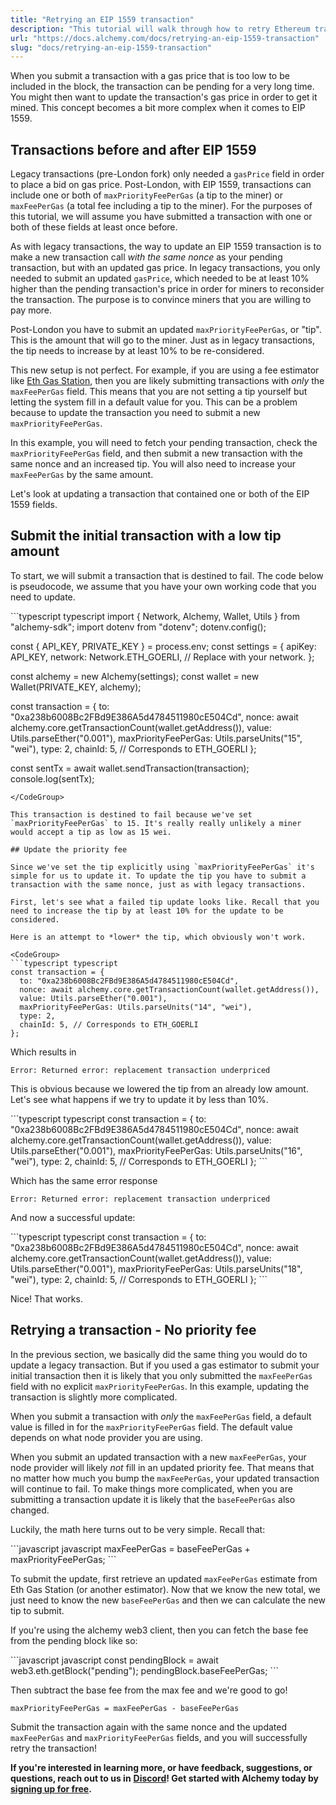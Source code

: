 ```yaml
---
title: "Retrying an EIP 1559 transaction"
description: "This tutorial will walk through how to retry Ethereum transactions using EIP-1559 methods."
url: "https://docs.alchemy.com/docs/retrying-an-eip-1559-transaction"
slug: "docs/retrying-an-eip-1559-transaction"
---
```


When you submit a transaction with a gas price that is too low to be included in the block, the transaction can be pending for a very long time. You might then want to update the transaction's gas price in order to get it mined. This concept becomes a bit more complex when it comes to EIP 1559.

## Transactions before and after EIP 1559

Legacy transactions (pre-London fork) only needed a `gasPrice` field in order to place a bid on gas price. Post-London, with EIP 1559, transactions can include one or both of `maxPriorityFeePerGas` (a tip to the miner) or `maxFeePerGas` (a total fee including a tip to the miner). For the purposes of this tutorial, we will assume you have submitted a transaction with one or both of these fields at least once before.

As with legacy transactions, the way to update an EIP 1559 transaction is to make a new transaction call *with the same nonce* as your pending transaction, but with an updated gas price. In legacy transactions, you only needed to submit an updated `gasPrice`, which needed to be at least 10% higher than the pending transaction's price in order for miners to reconsider the transaction. The purpose is to convince miners that you are willing to pay more.

Post-London you have to submit an updated `maxPriorityFeePerGas`, or "tip". This is the amount that will go to the miner. Just as in legacy transactions, the tip needs to increase by at least 10% to be re-considered.

This new setup is not perfect. For example, if you are using a fee estimator like [Eth Gas Station](https://ethgasstation.info), then you are likely submitting transactions with *only* the `maxFeePerGas` field. This means that you are not setting a tip yourself but letting the system fill in a default value for you. This can be a problem because to update the transaction you need to submit a new `maxPriorityFeePerGas`.

In this example, you will need to fetch your pending transaction, check the `maxPriorityFeePerGas` field, and then submit a new transaction with the same nonce and an increased tip. You will also need to increase your `maxFeePerGas` by the same amount.

Let's look at updating a transaction that contained one or both of the EIP 1559 fields.

## Submit the initial transaction with a low tip amount

To start, we will submit a transaction that is destined to fail. The code below is pseudocode, we assume that you have your own working code that you need to update.

<CodeGroup>
  ```typescript typescript
  import { Network, Alchemy, Wallet, Utils } from "alchemy-sdk";
  import dotenv from "dotenv";
  dotenv.config();

  const { API_KEY, PRIVATE_KEY } = process.env;
  const settings = {
    apiKey: API_KEY,
    network: Network.ETH_GOERLI, // Replace with your network.
  };

  const alchemy = new Alchemy(settings);
  const wallet = new Wallet(PRIVATE_KEY, alchemy);

  const transaction = {
    to: "0xa238b6008Bc2FBd9E386A5d4784511980cE504Cd",
    nonce: await alchemy.core.getTransactionCount(wallet.getAddress()),
    value: Utils.parseEther("0.001"),
    maxPriorityFeePerGas: Utils.parseUnits("15", "wei"),
    type: 2,
    chainId: 5, // Corresponds to ETH_GOERLI
  };

  const sentTx = await wallet.sendTransaction(transaction);
  console.log(sentTx);
  ```
</CodeGroup>

This transaction is destined to fail because we've set `maxPriorityFeePerGas` to 15. It's really really unlikely a miner would accept a tip as low as 15 wei.

## Update the priority fee

Since we've set the tip explicitly using `maxPriorityFeePerGas` it's simple for us to update it. To update the tip you have to submit a transaction with the same nonce, just as with legacy transactions.

First, let's see what a failed tip update looks like. Recall that you need to increase the tip by at least 10% for the update to be considered.

Here is an attempt to *lower* the tip, which obviously won't work.

<CodeGroup>
  ```typescript typescript
  const transaction = {
    to: "0xa238b6008Bc2FBd9E386A5d4784511980cE504Cd",
    nonce: await alchemy.core.getTransactionCount(wallet.getAddress()),
    value: Utils.parseEther("0.001"),
    maxPriorityFeePerGas: Utils.parseUnits("14", "wei"),
    type: 2,
    chainId: 5, // Corresponds to ETH_GOERLI
  };
  ```
</CodeGroup>

Which results in

```
Error: Returned error: replacement transaction underpriced
```

This is obvious because we lowered the tip from an already low amount. Let's see what happens if we try to update it by less than 10%.

<CodeGroup>
  ```typescript typescript
  const transaction = {
    to: "0xa238b6008Bc2FBd9E386A5d4784511980cE504Cd",
    nonce: await alchemy.core.getTransactionCount(wallet.getAddress()),
    value: Utils.parseEther("0.001"),
    maxPriorityFeePerGas: Utils.parseUnits("16", "wei"),
    type: 2,
    chainId: 5, // Corresponds to ETH_GOERLI
  };
  ```
</CodeGroup>

Which has the same error response

```
Error: Returned error: replacement transaction underpriced
```

And now a successful update:

<CodeGroup>
  ```typescript typescript
  const transaction = {
    to: "0xa238b6008Bc2FBd9E386A5d4784511980cE504Cd",
    nonce: await alchemy.core.getTransactionCount(wallet.getAddress()),
    value: Utils.parseEther("0.001"),
    maxPriorityFeePerGas: Utils.parseUnits("18", "wei"),
    type: 2,
    chainId: 5, // Corresponds to ETH_GOERLI
  };
  ```
</CodeGroup>

Nice! That works.

## Retrying a transaction - No priority fee

In the previous section, we basically did the same thing you would do to update a legacy transaction. But if you used a gas estimator to submit your initial transaction then it is likely that you only submitted the `maxFeePerGas` field with no explicit `maxPriorityFeePerGas`. In this example, updating the transaction is slightly more complicated.

When you submit a transaction with *only* the `maxFeePerGas` field, a default value is filled in for the `maxPriorityFeePerGas` field. The default value depends on what node provider you are using.

When you submit an updated transaction with a new `maxFeePerGas`, your node provider will likely *not* fill in an updated priority fee. That means that no matter how much you bump the `maxFeePerGas`, your updated transaction will continue to fail. To make things more complicated, when you are submitting a transaction update it is likely that the `baseFeePerGas` also changed.

Luckily, the math here turns out to be very simple. Recall that:

<CodeGroup>
  ```javascript javascript
  maxFeePerGas = baseFeePerGas + maxPriorityFeePerGas;
  ```
</CodeGroup>

To submit the update, first retrieve an updated `maxFeePerGas` estimate from Eth Gas Station (or another estimator). Now that we know the new total, we just need to know the new `baseFeePerGas` and then we can calculate the new tip to submit.

If you're using the alchemy web3 client, then you can fetch the base fee from the pending block like so:

<CodeGroup>
  ```javascript javascript
  const pendingBlock = await web3.eth.getBlock("pending");
  pendingBlock.baseFeePerGas;
  ```
</CodeGroup>

Then subtract the base fee from the max fee and we're good to go!

```
maxPriorityFeePerGas = maxFeePerGas - baseFeePerGas
```

Submit the transaction again with the same nonce and the updated `maxFeePerGas` and `maxPriorityFeePerGas` fields, and you will successfully retry the transaction!

**If you're interested in learning more, or have feedback, suggestions, or questions, reach out to us in** [**Discord**](https://alchemy.com/discord)**! Get started with Alchemy today by** [**signing up for free**](https://alchemy.com/?r=affiliate:5494a54b-6ae1-4d33-9016-c331c0dcdc1f)**.**
